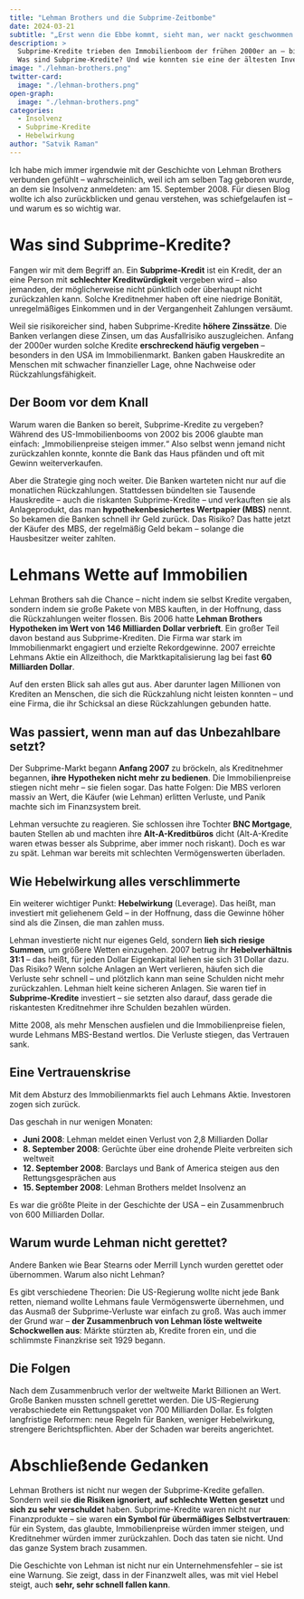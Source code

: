 ```yaml
---
title: "Lehman Brothers und die Subprime-Zeitbombe"
date: 2024-03-21
subtitle: "„Erst wenn die Ebbe kommt, sieht man, wer nackt geschwommen ist.“ — Warren Buffett"
description: >
  Subprime-Kredite trieben den Immobilienboom der frühen 2000er an – bis sie das weltweite Finanzsystem erschütterten. 
  Was sind Subprime-Kredite? Und wie konnten sie eine der ältesten Investmentbanken der Wall Street – Lehman Brothers – zum Einsturz bringen?
image: "./lehman-brothers.png"
twitter-card:
  image: "./lehman-brothers.png"
open-graph:
  image: "./lehman-brothers.png"
categories:
  - Insolvenz
  - Subprime-Kredite
  - Hebelwirkung
author: "Satvik Raman"
---
```


Ich habe mich immer irgendwie mit der Geschichte von Lehman Brothers verbunden gefühlt – wahrscheinlich, weil ich am selben Tag geboren wurde, an dem sie Insolvenz anmeldeten: am 15. September 2008. Für diesen Blog wollte ich also zurückblicken und genau verstehen, was schiefgelaufen ist – und warum es so wichtig war.

# Was sind Subprime-Kredite?
Fangen wir mit dem Begriff an. Ein **Subprime-Kredit** ist ein Kredit, der an eine Person mit **schlechter Kreditwürdigkeit** vergeben wird – also jemanden, der möglicherweise nicht pünktlich oder überhaupt nicht zurückzahlen kann. Solche Kreditnehmer haben oft eine niedrige Bonität, unregelmäßiges Einkommen und in der Vergangenheit Zahlungen versäumt.

Weil sie risikoreicher sind, haben Subprime-Kredite **höhere Zinssätze**. Die Banken verlangen diese Zinsen, um das Ausfallrisiko auszugleichen. Anfang der 2000er wurden solche Kredite **erschreckend häufig vergeben** – besonders in den USA im Immobilienmarkt. Banken gaben Hauskredite an Menschen mit schwacher finanzieller Lage, ohne Nachweise oder Rückzahlungsfähigkeit.

## Der Boom vor dem Knall
Warum waren die Banken so bereit, Subprime-Kredite zu vergeben? Während des US-Immobilienbooms von 2002 bis 2006 glaubte man einfach: „Immobilienpreise steigen immer.“ Also selbst wenn jemand nicht zurückzahlen konnte, konnte die Bank das Haus pfänden und oft mit Gewinn weiterverkaufen.

Aber die Strategie ging noch weiter. Die Banken warteten nicht nur auf die monatlichen Rückzahlungen. Stattdessen bündelten sie Tausende Hauskredite – auch die riskanten Subprime-Kredite – und verkauften sie als Anlageprodukt, das man **hypothekenbesichertes Wertpapier (MBS)** nennt. So bekamen die Banken schnell ihr Geld zurück. Das Risiko? Das hatte jetzt der Käufer des MBS, der regelmäßig Geld bekam – solange die Hausbesitzer weiter zahlten.

# Lehmans Wette auf Immobilien
Lehman Brothers sah die Chance – nicht indem sie selbst Kredite vergaben, sondern indem sie große Pakete von MBS kauften, in der Hoffnung, dass die Rückzahlungen weiter flossen. Bis 2006 hatte **Lehman Brothers Hypotheken im Wert von 146 Milliarden Dollar verbrieft**. Ein großer Teil davon bestand aus Subprime-Krediten. Die Firma war stark im Immobilienmarkt engagiert und erzielte Rekordgewinne. 2007 erreichte Lehmans Aktie ein Allzeithoch, die Marktkapitalisierung lag bei fast **60 Milliarden Dollar**.

Auf den ersten Blick sah alles gut aus. Aber darunter lagen Millionen von Krediten an Menschen, die sich die Rückzahlung nicht leisten konnten – und eine Firma, die ihr Schicksal an diese Rückzahlungen gebunden hatte.

## Was passiert, wenn man auf das Unbezahlbare setzt?
Der Subprime-Markt begann **Anfang 2007** zu bröckeln, als Kreditnehmer begannen, **ihre Hypotheken nicht mehr zu bedienen**. Die Immobilienpreise stiegen nicht mehr – sie fielen sogar. Das hatte Folgen: Die MBS verloren massiv an Wert, die Käufer (wie Lehman) erlitten Verluste, und Panik machte sich im Finanzsystem breit.

Lehman versuchte zu reagieren. Sie schlossen ihre Tochter **BNC Mortgage**, bauten Stellen ab und machten ihre **Alt-A-Kreditbüros** dicht (Alt-A-Kredite waren etwas besser als Subprime, aber immer noch riskant). Doch es war zu spät. Lehman war bereits mit schlechten Vermögenswerten überladen.

## Wie Hebelwirkung alles verschlimmerte
Ein weiterer wichtiger Punkt: **Hebelwirkung** (Leverage). Das heißt, man investiert mit geliehenem Geld – in der Hoffnung, dass die Gewinne höher sind als die Zinsen, die man zahlen muss.

Lehman investierte nicht nur eigenes Geld, sondern **lieh sich riesige Summen**, um größere Wetten einzugehen. 2007 betrug ihr **Hebelverhältnis 31:1** – das heißt, für jeden Dollar Eigenkapital liehen sie sich 31 Dollar dazu. Das Risiko? Wenn solche Anlagen an Wert verlieren, häufen sich die Verluste sehr schnell – und plötzlich kann man seine Schulden nicht mehr zurückzahlen. Lehman hielt keine sicheren Anlagen. Sie waren tief in **Subprime-Kredite** investiert – sie setzten also darauf, dass gerade die riskantesten Kreditnehmer ihre Schulden bezahlen würden.

Mitte 2008, als mehr Menschen ausfielen und die Immobilienpreise fielen, wurde Lehmans MBS-Bestand wertlos. Die Verluste stiegen, das Vertrauen sank.

## Eine Vertrauenskrise
Mit dem Absturz des Immobilienmarkts fiel auch Lehmans Aktie. Investoren zogen sich zurück.

Das geschah in nur wenigen Monaten:

* **Juni 2008**: Lehman meldet einen Verlust von 2,8 Milliarden Dollar  
* **8. September 2008**: Gerüchte über eine drohende Pleite verbreiten sich weltweit  
* **12. September 2008**: Barclays und Bank of America steigen aus den Rettungsgesprächen aus  
* **15. September 2008**: Lehman Brothers meldet Insolvenz an  

Es war die größte Pleite in der Geschichte der USA – ein Zusammenbruch von 600 Milliarden Dollar.

## Warum wurde Lehman nicht gerettet?
Andere Banken wie Bear Stearns oder Merrill Lynch wurden gerettet oder übernommen. Warum also nicht Lehman?

Es gibt verschiedene Theorien: Die US-Regierung wollte nicht jede Bank retten, niemand wollte Lehmans faule Vermögenswerte übernehmen, und das Ausmaß der Subprime-Verluste war einfach zu groß. Was auch immer der Grund war – **der Zusammenbruch von Lehman löste weltweite Schockwellen aus**: Märkte stürzten ab, Kredite froren ein, und die schlimmste Finanzkrise seit 1929 begann.

## Die Folgen
Nach dem Zusammenbruch verlor der weltweite Markt Billionen an Wert. Große Banken mussten schnell gerettet werden. Die US-Regierung verabschiedete ein Rettungspaket von 700 Milliarden Dollar. Es folgten langfristige Reformen: neue Regeln für Banken, weniger Hebelwirkung, strengere Berichtspflichten. Aber der Schaden war bereits angerichtet.

# Abschließende Gedanken
Lehman Brothers ist nicht nur wegen der Subprime-Kredite gefallen. Sondern weil sie **die Risiken ignoriert**, **auf schlechte Wetten gesetzt** und **sich zu sehr verschuldet** haben. Subprime-Kredite waren nicht nur Finanzprodukte – sie waren **ein Symbol für übermäßiges Selbstvertrauen**: für ein System, das glaubte, Immobilienpreise würden immer steigen, und Kreditnehmer würden immer zurückzahlen. Doch das taten sie nicht. Und das ganze System brach zusammen.

Die Geschichte von Lehman ist nicht nur ein Unternehmensfehler – sie ist eine Warnung. Sie zeigt, dass in der Finanzwelt alles, was mit viel Hebel steigt, auch **sehr, sehr schnell fallen kann**.
